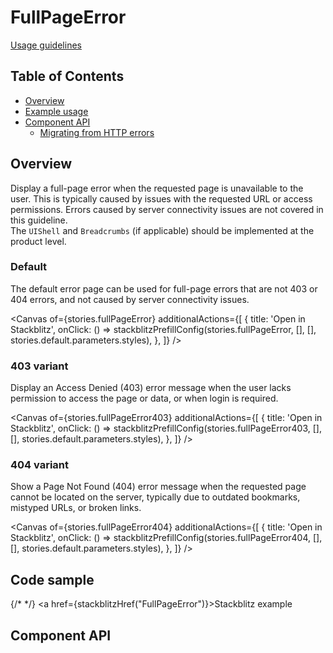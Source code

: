 
# FullPageError

[Usage guidelines](https://pages.github.ibm.com/carbon/ibm-products/components/full-page-error/usage/)

## Table of Contents

- [Overview](#overview)
- [Example usage](#example-usage)
- [Component API](#component-api)
  - [Migrating from HTTP errors](https://github.com/carbon-design-system/ibm-products/blob/main/docs/guides/v2.md#carbon-for-ibm-products-v2-migration-guide)

## Overview

Display a full-page error when the requested page is unavailable to the user.
This is typically caused by issues with the requested URL or access permissions.
Errors caused by server connectivity issues are not covered in this guideline.\
The `UIShell` and `Breadcrumbs` (if applicable) should be implemented at the product
level.

### Default

The default error page can be used for full-page errors that are not 403 or 404
errors, and not caused by server connectivity issues.

<Canvas
  of={stories.fullPageError}
  additionalActions={[
    {
      title: 'Open in Stackblitz',
      onClick: () => stackblitzPrefillConfig(stories.fullPageError, [], [], stories.default.parameters.styles),
    },
  ]}
/>

### 403 variant

Display an Access Denied (403) error message when the user lacks permission to
access the page or data, or when login is required.

<Canvas
  of={stories.fullPageError403}
  additionalActions={[
    {
      title: 'Open in Stackblitz',
      onClick: () => stackblitzPrefillConfig(stories.fullPageError403, [], [], stories.default.parameters.styles),
    },
  ]}
/>

### 404 variant

Show a Page Not Found (404) error message when the requested page cannot be
located on the server, typically due to outdated bookmarks, mistyped URLs, or
broken links.

<Canvas
  of={stories.fullPageError404}
  additionalActions={[
    {
      title: 'Open in Stackblitz',
      onClick: () => stackblitzPrefillConfig(stories.fullPageError404, [], [], stories.default.parameters.styles),
    },
  ]}
/>

## Code sample

{/* <CodesandboxLink exampleDirectory="FullPageError" /> */}
<a href={stackblitzHref("FullPageError")}>Stackblitz example</a>

## Component API

<Controls />
